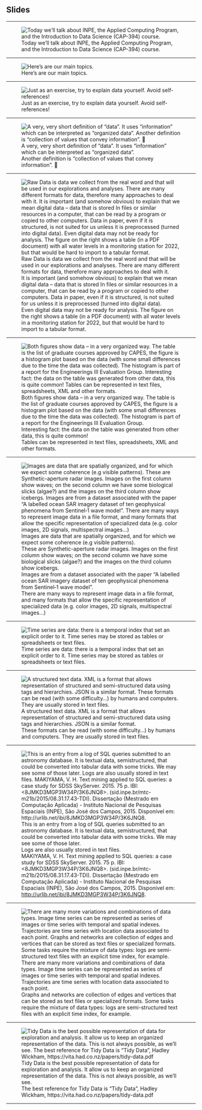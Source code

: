 ## Slides


---

![Today we’ll talk about INPE, the Applied Computing Program, and the Introduction to Data Science (CAP-394) course.](Resources/Slides/CAP394-2024-3-Data-Slide1.png){.lightbox group="CAP394-2024-3-Data"}

---

![Here’s are our main topics. ](Resources/Slides/CAP394-2024-3-Data-Slide2.png){.lightbox group="CAP394-2024-3-Data"}

---

![Just as an exercise, try to explain data yourself. Avoid self-references!](Resources/Slides/CAP394-2024-3-Data-Slide3.png){.lightbox group="CAP394-2024-3-Data"}

---

![A very, very short definition of “data”. It uses “information” which can be interpreted as “organized data”.<br>Another definition is “collection of values that convey information”. ](Resources/Slides/CAP394-2024-3-Data-Slide4.png){.lightbox group="CAP394-2024-3-Data"}

---

![Raw Data is data we collect from the real word and that will be used in our explorations and analyses. There are many different formats for data, therefore many approaches to deal with it.<br>It is important (and somehow obvious) to explain that we mean digital data – data that is stored In files or similar resources in a computer, that can be read by a program or copied to other computers. Data in paper, even if it is structured, is not suited for us unless it is preprocessed (turned into digital data).<br>Even digital data may not be ready for analysis. The figure on the right shows a table (in a PDF document) with all water levels in a monitoring station for 2022, but that would be hard to import to a tabular format.](Resources/Slides/CAP394-2024-3-Data-Slide5.png){.lightbox group="CAP394-2024-3-Data"}

---

![Both figures show data – in a very organized way. The table is the list of graduate courses approved by CAPES, the figure is a histogram plot based on the data (with some small differences due to the time the data was collected). The histogram is part of a report for the Engineerings III Evaluation Group.<br>Interesting fact: the data on the table was generated from other data, this is quite common!<br>Tables can be represented in text files, spreadsheets, XML and other formats.](Resources/Slides/CAP394-2024-3-Data-Slide6.png){.lightbox group="CAP394-2024-3-Data"}

---

![Images are data that are spatially organized, and for which we expect some coherence (e.g visible patterns).<br>These are Synthetic-aperture radar images. Images on the first column show waves; on the second column we have some biological slicks (algae?) and the images on the third column show icebergs. <br>Images are from a dataset associated with the paper “A labelled ocean SAR imagery dataset of ten geophysical phenomena from Sentinel‐1 wave model”.<br>There are many ways to represent image data in a file format, and many formats that allow the specific representation of specialized data (e.g. color images, 2D signals, multispectral images…)](Resources/Slides/CAP394-2024-3-Data-Slide7.png){.lightbox group="CAP394-2024-3-Data"}

---

![Time series are data: there is a temporal index that set an explicit order to it. Time series may be stored as tables or spreadsheets or text files.](Resources/Slides/CAP394-2024-3-Data-Slide8.png){.lightbox group="CAP394-2024-3-Data"}

---

![A structured text data. XML is a format that allows representation of structured and semi-structured data using tags and hierarchies. JSON is a similar format. <br>These formats can be read (with some difficulty…) by humans and computers. They are usually stored in text files.](Resources/Slides/CAP394-2024-3-Data-Slide9.png){.lightbox group="CAP394-2024-3-Data"}

---

![This is an entry from a log of SQL queries submitted to an astronomy database. It is textual data, semistructured, that could be converted into tabular data with some tricks. We may see some of those later.<br>Logs are also usually stored in text files.<br>MAKIYAMA, V. H. Text mining applied to SQL queries: a case study for SDSS SkyServer. 2015. 75 p.  IBI: <8JMKD3MGP3W34P/3K6JNQ8>. (sid.inpe.br/mtc-m21b/2015/08.31.17.43-TDI). Dissertação (Mestrado em Computação Aplicada) - Instituto Nacional de Pesquisas Espaciais (INPE), São José dos Campos, 2015. Disponível em: <http://urlib.net/ibi/8JMKD3MGP3W34P/3K6JNQ8>. ](Resources/Slides/CAP394-2024-3-Data-Slide10.png){.lightbox group="CAP394-2024-3-Data"}

---

![There are many more variations and combinations of data types. Image time series can be represented as series of images or time series with temporal and spatial indexes. Trajectories are time series with location data associated to each point. <br>Graphs and networks are collection of edges and vertices that can be stored as text files or specialized formats. Some tasks require the mixture of data types: logs are semi-structured text files with an explicit time index, for example.](Resources/Slides/CAP394-2024-3-Data-Slide11.png){.lightbox group="CAP394-2024-3-Data"}

---

![Tidy Data is the best possible representation of data for exploration and analysis. It allow us to keep an organized representation of the data. This is not always possible, as we’ll see.<br>The best reference for Tidy Data is “Tidy Data”, Hadley Wickham, https://vita.had.co.nz/papers/tidy-data.pdf ](Resources/Slides/CAP394-2024-3-Data-Slide12.png){.lightbox group="CAP394-2024-3-Data"}

---

